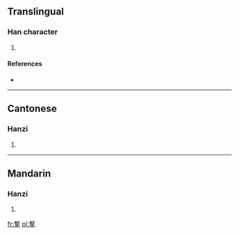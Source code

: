 ==Translingual==

===Han character===
{{Han char|rn=64|rad=手|as=12|sn=16|four=0850<sub>4</sub>|canj=X卜大手 (XYKQ), 卜大手 (YKQ)}}

# {{defn|Han|sort=手12}}

====References====
* {{Han ref|kx=0453.240|dkj=12680|dj=0803.070|hdz=31952.070|uh=6489|ud=25737|bh=E9AA|bd=59818}}

----

==Cantonese==

===Hanzi===
{{yue-hanzi|jyut=|y=deu1}}

# {{defn|Cantonese|sort=手12}}

----

==Mandarin==

===Hanzi===
{{cmn-hanzi|pin=[[dūn]] ([[dun1]])|wg=tun<sup>1</sup>}}

# {{defn|Mandarin|sort=手12}}

[[fr:撉]]
[[pl:撉]]